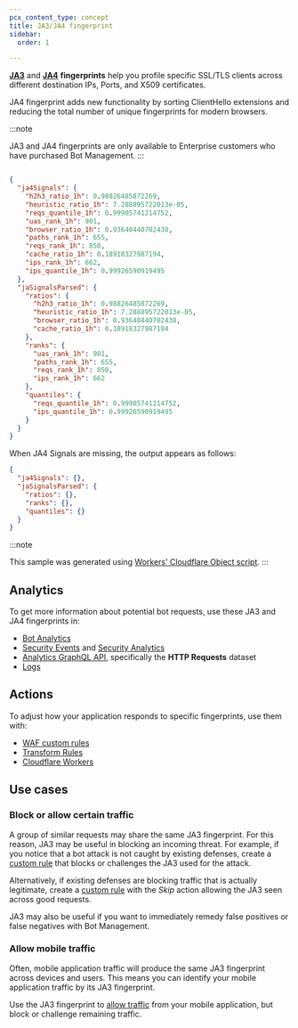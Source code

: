 ```yaml
---
pcx_content_type: concept
title: JA3/JA4 fingerprint
sidebar:
  order: 1

---
```



[**JA3**](https://github.com/salesforce/ja3) and [**JA4**](https://github.com/FoxIO-LLC/ja4) **fingerprints** help you profile specific SSL/TLS clients across different destination IPs, Ports, and X509 certificates.

JA4 fingerprint adds new functionality by sorting ClientHello extensions and reducing the total number of unique fingerprints for modern browsers.

:::note

JA3 and JA4 fingerprints are only available to Enterprise customers who have purchased Bot Management. 
:::

<Render file="signals-intelligence-and-ja4" />

```json

{
  "ja4Signals": {
    "h2h3_ratio_1h": 0.98826485872269,
    "heuristic_ratio_1h": 7.288895722013e-05,
    "reqs_quantile_1h": 0.99905741214752,
    "uas_rank_1h": 901,
    "browser_ratio_1h": 0.93640440702438,
    "paths_rank_1h": 655,
    "reqs_rank_1h": 850,
    "cache_ratio_1h": 0.18918327987194,
    "ips_rank_1h": 662,
    "ips_quantile_1h": 0.99926590919495
  },
  "jaSignalsParsed": {
    "ratios": {
      "h2h3_ratio_1h": 0.98826485872269,
      "heuristic_ratio_1h": 7.288895722013e-05,
      "browser_ratio_1h": 0.93640440702438,
      "cache_ratio_1h": 0.18918327987194
    },
    "ranks": {
      "uas_rank_1h": 901,
      "paths_rank_1h": 655,
      "reqs_rank_1h": 850,
      "ips_rank_1h": 662
    },
    "quantiles": {
      "reqs_quantile_1h": 0.99905741214752,
      "ips_quantile_1h": 0.99926590919495
    }
  }
}

```

When JA4 Signals are missing, the output appears as follows:

```json output title="Missing JA4 signals output"
{
  "ja4Signals": {},
  "jaSignalsParsed": {
    "ratios": {},
    "ranks": {},
    "quantiles": {}
  }
}
```

:::note

This sample was generated using [Workers' Cloudflare Object script](/workers/examples/accessing-the-cloudflare-object/). 
:::

<Render file="ja3-ja4-null" />

## Analytics

To get more information about potential bot requests, use these JA3 and JA4 fingerprints in:

- [Bot Analytics](/bots/bot-analytics/#enterprise-bot-management)
- [Security Events](/waf/analytics/security-events/) and [Security Analytics](/waf/analytics/security-analytics/)
- [Analytics GraphQL API](/analytics/graphql-api/), specifically the **HTTP Requests** dataset
- [Logs](/logs/logpush/logpush-job/datasets/zone/http_requests/)

## Actions

To adjust how your application responds to specific fingerprints, use them with:

- [WAF custom rules](/waf/custom-rules/)
- [Transform Rules](/rules/transform/)
- [Cloudflare Workers](/workers/runtime-apis/request/#incomingrequestcfproperties)

## Use cases

### Block or allow certain traffic

A group of similar requests may share the same JA3 fingerprint. For this reason, JA3 may be useful in blocking an incoming threat. For example, if you notice that a bot attack is not caught by existing defenses, create a [custom rule](/waf/custom-rules/) that blocks or challenges the JA3 used for the attack.

Alternatively, if existing defenses are blocking traffic that is actually legitimate, create a [custom rule](/waf/custom-rules/) with the _Skip_ action allowing the JA3 seen across good requests.

JA3 may also be useful if you want to immediately remedy false positives or false negatives with Bot Management.

### Allow mobile traffic

Often, mobile application traffic will produce the same JA3 fingerprint across devices and users. This means you can identify your mobile application traffic by its JA3 fingerprint.

Use the JA3 fingerprint to [allow traffic](/waf/custom-rules/use-cases/challenge-bad-bots/#adjust-for-mobile-traffic) from your mobile application, but block or challenge remaining traffic.

